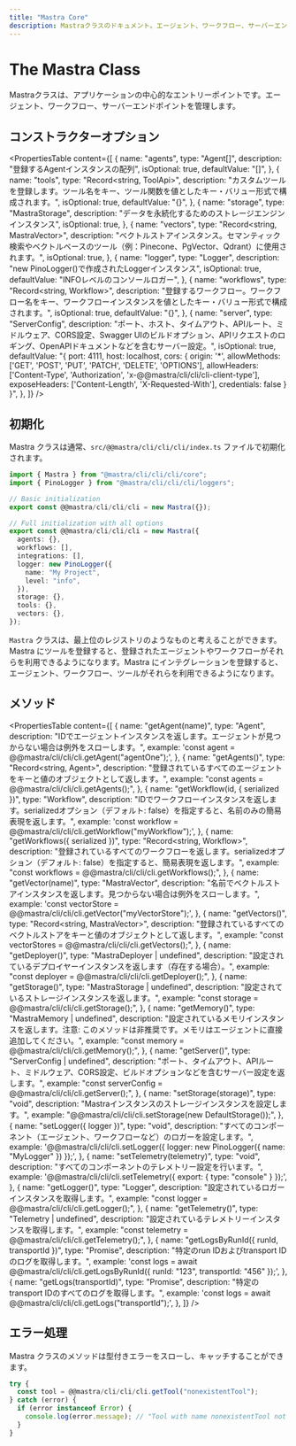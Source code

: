 ```yaml
---
title: "Mastra Core"
description: Mastraクラスのドキュメント。エージェント、ワークフロー、サーバーエンドポイントを管理するためのコアエントリーポイントです。
---
```


# The Mastra Class

Mastraクラスは、アプリケーションの中心的なエントリーポイントです。エージェント、ワークフロー、サーバーエンドポイントを管理します。

## コンストラクターオプション

<PropertiesTable
  content={[
    {
      name: "agents",
      type: "Agent[]",
      description: "登録するAgentインスタンスの配列",
      isOptional: true,
      defaultValue: "[]",
    },
    {
      name: "tools",
      type: "Record<string, ToolApi>",
      description:
        "カスタムツールを登録します。ツール名をキー、ツール関数を値としたキー・バリュー形式で構成されます。",
      isOptional: true,
      defaultValue: "{}",
    },
    {
      name: "storage",
      type: "MastraStorage",
      description: "データを永続化するためのストレージエンジンインスタンス",
      isOptional: true,
    },
    {
      name: "vectors",
      type: "Record<string, MastraVector>",
      description:
        "ベクトルストアインスタンス。セマンティック検索やベクトルベースのツール（例：Pinecone、PgVector、Qdrant）に使用されます。",
      isOptional: true,
    },
    {
      name: "logger",
      type: "Logger",
      description: "new PinoLogger()で作成されたLoggerインスタンス",
      isOptional: true,
      defaultValue: "INFOレベルのコンソールロガー",
    },
    {
      name: "workflows",
      type: "Record<string, Workflow>",
      description:
        "登録するワークフロー。ワークフロー名をキー、ワークフローインスタンスを値としたキー・バリュー形式で構成されます。",
      isOptional: true,
      defaultValue: "{}",
    },
    {
      name: "server",
      type: "ServerConfig",
      description:
        "ポート、ホスト、タイムアウト、APIルート、ミドルウェア、CORS設定、Swagger UIのビルドオプション、APIリクエストのロギング、OpenAPIドキュメントなどを含むサーバー設定。",
      isOptional: true,
      defaultValue:
        "{ port: 4111, host: localhost,  cors: { origin: '*', allowMethods: ['GET', 'POST', 'PUT', 'PATCH', 'DELETE', 'OPTIONS'], allowHeaders: ['Content-Type', 'Authorization', 'x-@@mastra/cli/cli/cli-client-type'], exposeHeaders: ['Content-Length', 'X-Requested-With'], credentials: false } }",
    },
  ]}
/>

## 初期化

Mastra クラスは通常、`src/@@mastra/cli/cli/cli/index.ts` ファイルで初期化されます。

```typescript copy filename=src/@@mastra/cli/cli/cli/index.ts
import { Mastra } from "@mastra/cli/cli/cli/core";
import { PinoLogger } from "@mastra/cli/cli/cli/loggers";

// Basic initialization
export const @@mastra/cli/cli/cli = new Mastra({});

// Full initialization with all options
export const @@mastra/cli/cli/cli = new Mastra({
  agents: {},
  workflows: [],
  integrations: [],
  logger: new PinoLogger({
    name: "My Project",
    level: "info",
  }),
  storage: {},
  tools: {},
  vectors: {},
});
```

`Mastra` クラスは、最上位のレジストリのようなものと考えることができます。Mastra にツールを登録すると、登録されたエージェントやワークフローがそれらを利用できるようになります。Mastra にインテグレーションを登録すると、エージェント、ワークフロー、ツールがそれらを利用できるようになります。

## メソッド

<PropertiesTable
  content={[
    {
      name: "getAgent(name)",
      type: "Agent",
      description:
        "IDでエージェントインスタンスを返します。エージェントが見つからない場合は例外をスローします。",
      example: 'const agent = @@mastra/cli/cli/cli.getAgent("agentOne");',
    },
    {
      name: "getAgents()",
      type: "Record<string, Agent>",
      description:
        "登録されているすべてのエージェントをキーと値のオブジェクトとして返します。",
      example: "const agents = @@mastra/cli/cli/cli.getAgents();",
    },
    {
      name: "getWorkflow(id, { serialized })",
      type: "Workflow",
      description:
        "IDでワークフローインスタンスを返します。serializedオプション（デフォルト: false）を指定すると、名前のみの簡易表現を返します。",
      example: 'const workflow = @@mastra/cli/cli/cli.getWorkflow("myWorkflow");',
    },
    {
      name: "getWorkflows({ serialized })",
      type: "Record<string, Workflow>",
      description:
        "登録されているすべてのワークフローを返します。serializedオプション（デフォルト: false）を指定すると、簡易表現を返します。",
      example: "const workflows = @@mastra/cli/cli/cli.getWorkflows();",
    },
    {
      name: "getVector(name)",
      type: "MastraVector",
      description:
        "名前でベクトルストアインスタンスを返します。見つからない場合は例外をスローします。",
      example: 'const vectorStore = @@mastra/cli/cli/cli.getVector("myVectorStore");',
    },
    {
      name: "getVectors()",
      type: "Record<string, MastraVector>",
      description:
        "登録されているすべてのベクトルストアをキーと値のオブジェクトとして返します。",
      example: "const vectorStores = @@mastra/cli/cli/cli.getVectors();",
    },
    {
      name: "getDeployer()",
      type: "MastraDeployer | undefined",
      description:
        "設定されているデプロイヤーインスタンスを返します（存在する場合）。",
      example: "const deployer = @@mastra/cli/cli/cli.getDeployer();",
    },
    {
      name: "getStorage()",
      type: "MastraStorage | undefined",
      description: "設定されているストレージインスタンスを返します。",
      example: "const storage = @@mastra/cli/cli/cli.getStorage();",
    },
    {
      name: "getMemory()",
      type: "MastraMemory | undefined",
      description:
        "設定されているメモリインスタンスを返します。注意: このメソッドは非推奨です。メモリはエージェントに直接追加してください。",
      example: "const memory = @@mastra/cli/cli/cli.getMemory();",
    },
    {
      name: "getServer()",
      type: "ServerConfig | undefined",
      description:
        "ポート、タイムアウト、APIルート、ミドルウェア、CORS設定、ビルドオプションなどを含むサーバー設定を返します。",
      example: "const serverConfig = @@mastra/cli/cli/cli.getServer();",
    },
    {
      name: "setStorage(storage)",
      type: "void",
      description: "Mastraインスタンスのストレージインスタンスを設定します。",
      example: "@@mastra/cli/cli/cli.setStorage(new DefaultStorage());",
    },
    {
      name: "setLogger({ logger })",
      type: "void",
      description:
        "すべてのコンポーネント（エージェント、ワークフローなど）のロガーを設定します。",
      example:
        '@@mastra/cli/cli/cli.setLogger({ logger: new PinoLogger({ name: "MyLogger" }) });',
    },
    {
      name: "setTelemetry(telemetry)",
      type: "void",
      description: "すべてのコンポーネントのテレメトリー設定を行います。",
      example: '@@mastra/cli/cli/cli.setTelemetry({ export: { type: "console" } });',
    },
    {
      name: "getLogger()",
      type: "Logger",
      description: "設定されているロガーインスタンスを取得します。",
      example: "const logger = @@mastra/cli/cli/cli.getLogger();",
    },
    {
      name: "getTelemetry()",
      type: "Telemetry | undefined",
      description: "設定されているテレメトリーインスタンスを取得します。",
      example: "const telemetry = @@mastra/cli/cli/cli.getTelemetry();",
    },
    {
      name: "getLogsByRunId({ runId, transportId })",
      type: "Promise<any>",
      description: "特定のrun IDおよびtransport IDのログを取得します。",
      example:
        'const logs = await @@mastra/cli/cli/cli.getLogsByRunId({ runId: "123", transportId: "456" });',
    },
    {
      name: "getLogs(transportId)",
      type: "Promise<any>",
      description: "特定のtransport IDのすべてのログを取得します。",
      example: 'const logs = await @@mastra/cli/cli/cli.getLogs("transportId");',
    },
  ]}
/>

## エラー処理

Mastra クラスのメソッドは型付きエラーをスローし、キャッチすることができます。

```typescript copy
try {
  const tool = @@mastra/cli/cli/cli.getTool("nonexistentTool");
} catch (error) {
  if (error instanceof Error) {
    console.log(error.message); // "Tool with name nonexistentTool not found"
  }
}
```
